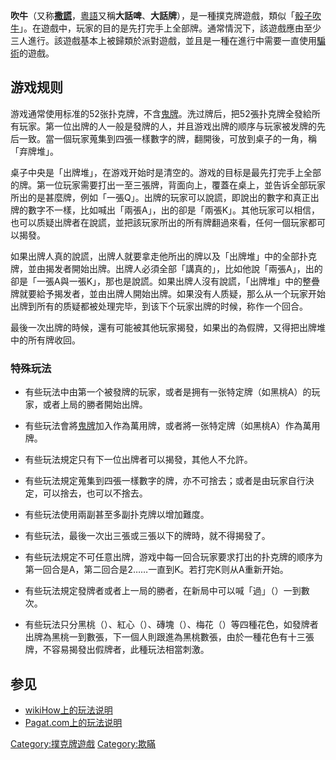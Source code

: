 {{Unreferenced |time=2020-12-04T04:26:09+00:00 }}
'''吹牛'''（又称'''[[撒謊|撒謊]]'''，[[粵語|粵語]]又稱'''大話啤'''、'''大話牌'''），是一種撲克牌遊戲，類似「[[骰子吹牛|骰子吹牛]]」。在遊戲中，玩家的目的是先打完手上全部牌。通常情況下，該遊戲應由至少三人進行。該遊戲基本上被歸類於派對遊戲，並且是一種在進行中需要一直使用[[騙術|騙術]]的遊戲。

== 游戏规则 ==
游戏通常使用标准的52张扑克牌，不含[[鬼牌|鬼牌]]。洗过牌后，把52張扑克牌全發給所有玩家。第一位出牌的人一般是發牌的人，并且游戏出牌的顺序与玩家被发牌的先后一致。當一個玩家蒐集到四張一樣數字的牌，翻開後，可放到桌子的一角，稱「弃牌堆」。

桌子中央是「出牌堆」，在游戏开始时是清空的。游戏的目标是最先打完手上全部的牌。第一位玩家需要打出一至三張牌，背面向上，覆蓋在桌上，並告诉全部玩家所出的是甚麼牌，例如「一張Q」。出牌的玩家可以說謊，即說出的數字和真正出牌的數字不一樣，比如喊出「兩張A」，出的卻是「兩張K」。其他玩家可以相信，也可以质疑出牌者在說謊，並把該玩家所出的所有牌翻過來看，任何一個玩家都可以揭發。

如果出牌人真的說謊，出牌人就要拿走他所出的牌以及「出牌堆」中的全部扑克牌，並由揭发者開始出牌。出牌人必須全部「講真的」，比如他說「兩張A」，出的卻是「一張A與一張K」，那也是說謊。如果出牌人沒有說謊，「出牌堆」中的整疊牌就要給予揭发者，並由出牌人開始出牌。如果没有人质疑，那么从一个玩家开始出牌到所有的质疑都被处理完毕，到该下个玩家出牌的时候，称作一个回合。

最後一次出牌的時候，還有可能被其他玩家揭發，如果出的為假牌，又得把出牌堆中的所有牌收回。

===特殊玩法===
*有些玩法中由第一个被發牌的玩家，或者是拥有一张特定牌（如黑桃A）的玩家，或者上局的勝者開始出牌。

*有些玩法會將[[鬼牌|鬼牌]]加入作為萬用牌，或者將一张特定牌（如黑桃A）作為萬用牌。

*有些玩法規定只有下一位出牌者可以揭發，其他人不允許。

*有些玩法規定蒐集到四張一樣數字的牌，亦不可捨去；或者是由玩家自行決定，可以捨去，也可以不捨去。

*有些玩法使用兩副甚至多副扑克牌以增加難度。

*有些玩法，最後一次出三張或三張以下的牌時，就不得揭發了。

*有些玩法規定不可任意出牌，游戏中每一回合玩家要求打出的扑克牌的顺序为第一回合是A，第二回合是2……一直到K。若打完K则从A重新开始。

*有些玩法規定發牌者或者上一局的勝者，在新局中可以喊「過」（{{lang|en|Pass}}）一到數次。

*有些玩法只分黑桃（{{黑桃}}）、紅心（{{紅心}}）、磚塊（{{方塊}}）、梅花（{{梅花}}）等四種花色，如發牌者出牌為黑桃一到數張，下一個人則跟進為黑桃數張，由於一種花色有十三張牌，不容易揭發出假牌者，此種玩法相當刺激。

== 参见 ==
* [http://www.wikihow.com/Play-Cheat wikiHow上的玩法说明]{{Wayback|url=http://www.wikihow.com/Play-Cheat |date=20160305013704 }}
* [http://www.pagat.com/beating/cheat.html Pagat.com上的玩法说明]{{Wayback|url=http://www.pagat.com/beating/cheat.html |date=20210112160326 }}

{{紙牌遊戲}}

[[Category:撲克牌遊戲|Category:撲克牌遊戲]]
[[Category:欺瞞|Category:欺瞞]]